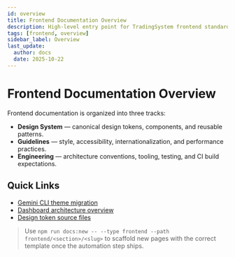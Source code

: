 ```yaml
---
id: overview
title: Frontend Documentation Overview
description: High-level entry point for TradingSystem frontend standards and resources.
tags: [frontend, overview]
sidebar_label: Overview
last_update:
  author: docs
  date: 2025-10-22
---
```


# Frontend Documentation Overview

Frontend documentation is organized into three tracks:

- **Design System** — canonical design tokens, components, and reusable patterns.
- **Guidelines** — style, accessibility, internationalization, and performance practices.
- **Engineering** — architecture conventions, tooling, testing, and CI build expectations.

## Quick Links

- [Gemini CLI theme migration](./guidelines/style-guide.mdx#gemini-cli-theme)
- [Dashboard architecture overview](./engineering/architecture.mdx)
- [Design token source files](../../frontend/shared/styles/tokens.md)

> Use `npm run docs:new -- --type frontend --path frontend/<section>/<slug>` to scaffold new pages with the correct template once the automation step ships.
